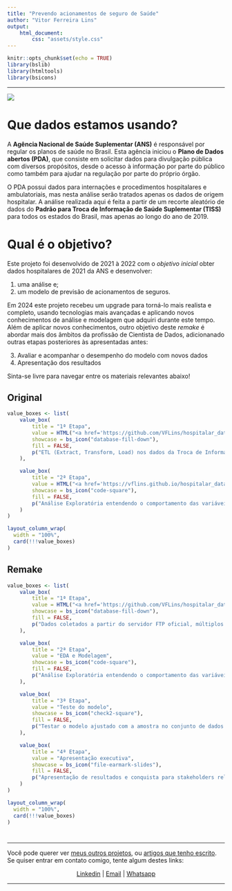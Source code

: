 ```yaml
---
title: "Prevendo acionamentos de seguro de Saúde"
author: "Vitor Ferreira Lins"
output: 
    html_document:
        css: "assets/style.css"
---
```


```r
knitr::opts_chunk$set(echo = TRUE)
library(bslib)
library(htmltools)
library(bsicons)
```

----------

![](assets/gh_banner-hospitalar-data-ans.png)


# Que dados estamos usando?

A **Agência Nacional de Saúde Suplementar (ANS)** é responsável por regular os planos de saúde no Brasil. Esta agência iniciou o **Plano de Dados abertos (PDA)**, que consiste em solicitar dados para divulgação pública com diversos propósitos, desde o acesso à informação por parte do público como também para ajudar na regulação por parte do próprio órgão.

O PDA possui dados para internações e procedimentos hospitalares e ambulatoriais, mas nesta análise serão tratados apenas os dados de origem hospitalar. A análise realizada aqui é feita a partir de um recorte aleatório de dados do **Padrão para Troca de Informação de Saúde Suplementar (TISS)** para todos os estados do Brasil, mas apenas ao longo do ano de 2019.

# Qual é o objetivo? {.tabset}

Este projeto foi desenvolvido de 2021 à 2022 com o *objetivo inicial* obter dados hospitalares de 2021 da ANS e desenvolver:

1. uma análise e;
2. um modelo de previsão de acionamentos de seguros.

Em 2024 este projeto recebeu um upgrade para torná-lo mais realista e completo, usando tecnologias mais avançadas e aplicando novos conhecimentos de análise e modelagem que adquiri durante este tempo. Além de aplicar novos conhecimentos, outro objetivo deste *remake* é abordar mais dos âmbitos da profissão de Cientista de Dados, adicionanado outras etapas posteriores às apresentadas antes:

3. Avaliar e acompanhar o desempenho do modelo com novos dados
4. Apresentação dos resultados

Sinta-se livre para navegar entre os materiais relevantes abaixo!

## Original

```r
value_boxes <- list(
    value_box(
        title = "1ª Etapa",
        value = HTML("<a href='https://github.com/VFLins/hospitalar_data_ans/blob/main/src/collector_saude-pda-tiss-hosp-2019.py'>Coleta de dados</a>"),
        showcase = bs_icon("database-fill-down"),
        fill = FALSE,
        p("ETL (Extract, Transform, Load) nos dados da Troca de Informações da Saúde Suplementar (TISS) no período de 2019. Os dados estão presentes em servidores FTP e foram coletados e armazenados localmente em um banco de dados relacional.")
    ),

    value_box(
        title = "2ª Etapa",
        value = HTML("<a href='https://vflins.github.io/hospitalar_data_ans/eda.html'>EDA e Modelagem</a>"),
        showcase = bs_icon("code-square"),
        fill = FALSE,
        p("Análise Exploratória entendendo o comportamento das variáveis disponíveis. A partir disto pudemos desenvolver uma solução de Machine Learning com valor de negócio.")
    )
)

layout_column_wrap(
  width = "100%",
  card(!!!value_boxes)
)
```

## Remake

```r
value_boxes <- list(
    value_box(
        title = "1ª Etapa",
        value = HTML("<a href='https://github.com/VFLins/hospitalar_data_ans/blob/main/notebooks/collect_routine_ans.ipynb'>Coleta de dados</a>"),
        showcase = bs_icon("database-fill-down"),
        fill = FALSE,
        p("Dados coletados a partir do servidor FTP oficial, múltiplos arquivos .zip foram baixados e extraídos localmente, e em seguida armazenado em um Data Warehouse na nuvem.")
    ),

    value_box(
        title = "2ª Etapa",
        value = "EDA e Modelagem",
        showcase = bs_icon("code-square"),
        fill = FALSE,
        p("Análise Exploratória entendendo o comportamento das variáveis disponíveis. A partir disto pudemos desenvolver e avaliar uma solução de Machine Learning com valor de negócio.")
    ),

    value_box(
        title = "3ª Etapa",
        value = "Teste do modelo",
        showcase = bs_icon("check2-square"),
        fill = FALSE,
        p("Testar o modelo ajustado com a amostra no conjunto de dados mais abrangente e tirar conclusões sobre a sua performance.")
    ),

    value_box(
        title = "4ª Etapa",
        value = "Apresentação executiva",
        showcase = bs_icon("file-earmark-slides"),
        fill = FALSE,
        p("Apresentação de resultados e conquista para stakeholders relevantes para a solução desenvolvida.")
    )
)

layout_column_wrap(
  width = "100%",
  card(!!!value_boxes)
)
```

#

----------

Você pode querer ver [meus outros projetos](http://sites.google.com/view/vflins/), ou [artigos que tenho escrito](https://sites.google.com/view/vflins/artigos). Se quiser entrar em contato comigo, tente algum destes links:

<center>
    [Linkedin](https://linkedin.com/in/vflins) |
    [Email](mailto:vflins@live.com) |
    [Whatsapp](https://wa.me/558188788208)
</center>

----------
